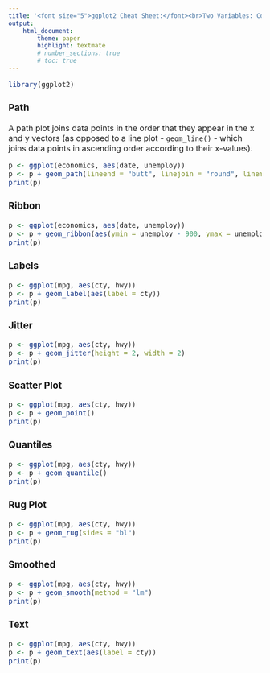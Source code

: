 ```yaml
---
title: '<font size="5">ggplot2 Cheat Sheet:</font><br>Two Variables: Continuous x, Continuous y'
output:
    html_document:
        theme: paper
        highlight: textmate
        # number_sections: true
        # toc: true
---
```

<font size="3"> 

```r
library(ggplot2)
```

### Path
A path plot joins data points in the order that they appear in the x and y vectors (as opposed to a line plot - `geom_line()` - which joins data points in ascending order according to their x-values).
```r
p <- ggplot(economics, aes(date, unemploy))
p <- p + geom_path(lineend = "butt", linejoin = "round", linemitre = 1)
print(p)
```

### Ribbon
```r
p <- ggplot(economics, aes(date, unemploy))
p <- p + geom_ribbon(aes(ymin = unemploy - 900, ymax = unemploy + 900))
print(p)
```

### Labels
```r
p <- ggplot(mpg, aes(cty, hwy))
p <- p + geom_label(aes(label = cty))
print(p)
```

### Jitter
```r
p <- ggplot(mpg, aes(cty, hwy))
p <- p + geom_jitter(height = 2, width = 2)
print(p)
```

### Scatter Plot
```r
p <- ggplot(mpg, aes(cty, hwy))
p <- p + geom_point()
print(p)
```

### Quantiles
```r
p <- ggplot(mpg, aes(cty, hwy))
p <- p + geom_quantile()
print(p)
```

### Rug Plot
```r
p <- ggplot(mpg, aes(cty, hwy))
p <- p + geom_rug(sides = "bl")
print(p)
```

### Smoothed
```r
p <- ggplot(mpg, aes(cty, hwy))
p <- p + geom_smooth(method = "lm")
print(p)
```

### Text
```r
p <- ggplot(mpg, aes(cty, hwy))
p <- p + geom_text(aes(label = cty))
print(p)
```

</font>
